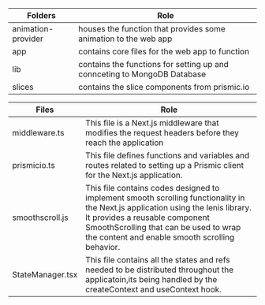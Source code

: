 | Folders | Role |
|---|---|
| animation-provider | houses the function that provides some animation to the web app |
| app | contains core files for the web app to function |
| lib | contains the functions for setting up and connceting to MongoDB Database |
| slices | contains the slice components from prismic.io |

| Files | Role |
|---|---|
| middleware.ts | This file is a Next.js middleware that modifies the request headers before they reach the application |
| prismicio.ts | This file defines functions and variables and routes related to setting up a Prismic client for the Next.js application.|
| smoothscroll.js | This file contains codes designed to implement smooth scrolling functionality in the Next.js application using the lenis library. It provides a reusable component SmoothScrolling that can be used to wrap the content and enable smooth scrolling behavior.|
| StateManager.tsx | This file contains all the states and refs needed to be distributed throughout the applicatoin,its being handled by the createContext and useContext hook.|
 